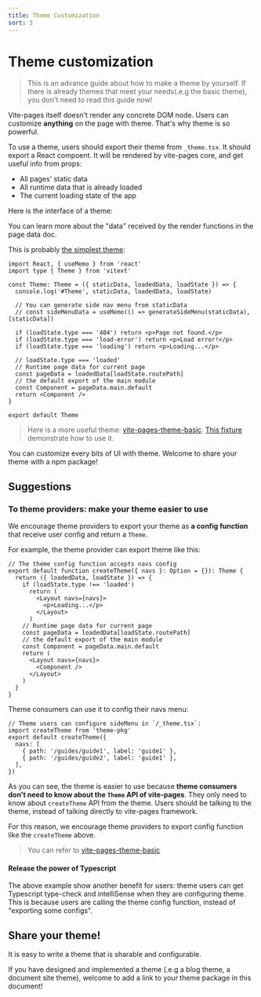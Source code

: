 ```yaml
---
title: Theme Customization
sort: 3
---
```



# Theme customization

> This is an advance guide about how to make a theme by yourself. If there is already themes that meet your needs(.e.g <Link to="/basic-theme">the basic theme</Link>), you don't need to read this guide now!

Vite-pages itself doesn't render any concrete DOM node. Users can customize **anything** on the page with theme. That's why theme is so powerful.

To use a theme, users should export their theme from `_theme.tsx`. It should export a React compoent. It will be rendered by vite-pages core, and get useful info from props:

- All pages' static data
- All runtime data that is already loaded
- The current loading state of the app

Here is the interface of a theme:


<ThemeInterface />

You can learn more about the "data" received by the render functions in <Link to="/page-data">the page data doc</Link>.

This is probably [the simplest theme](https://github.com/vitejs/vitext/blob/master/packages/playground/basic/pages/_theme.tsx):

```tsx
import React, { useMemo } from 'react'
import type { Theme } from 'vitext'

const Theme: Theme = ({ staticData, loadedData, loadState }) => {
  console.log('#Theme', staticData, loadedData, loadState)

  // You can generate side nav menu from staticData
  // const sideMenuData = useMemo(() => generateSideMenu(staticData), [staticData])

  if (loadState.type === '404') return <p>Page not found.</p>
  if (loadState.type === 'load-error') return <p>Load error!</p>
  if (loadState.type === 'loading') return <p>Loading...</p>

  // loadState.type === 'loaded'
  // Runtime page data for current page
  const pageData = loadedData[loadState.routePath]
  // the default export of the main module
  const Component = pageData.main.default
  return <Component />
}

export default Theme
```

> Here is a more useful theme: [vite-pages-theme-basic](https://github.com/vitejs/vitext/blob/master/packages/theme-basic/src/index.tsx). [This fixture](https://github.com/vitejs/vitext/blob/master/packages/playground/use-theme/pages/_theme.tsx) demonstrate how to use it.

You can customize every bits of UI with theme. Welcome to share your theme with a npm package!

## Suggestions

### To theme providers: make your theme easier to use

We encourage theme providers to export your theme as **a config function** that receive user config and return a `Theme`.

For example, the theme provider can export theme like this:

```tsx
// The theme config function accepts navs config
export default function createTheme({ navs }: Option = {}): Theme {
  return ({ loadedData, loadState }) => {
    if (loadState.type !== 'loaded')
      return (
        <Layout navs={navs}>
          <p>Loading...</p>
        </Layout>
      )
    // Runtime page data for current page
    const pageData = loadedData[loadState.routePath]
    // the default export of the main module
    const Component = pageData.main.default
    return (
      <Layout navs={navs}>
        <Component />
      </Layout>
    )
  }
}
```

Theme consumers can use it to config their navs menu:

```tsx
// Theme users can configure sideMenu in `/_theme.tsx`:
import createTheme from 'theme-pkg'
export default createTheme({
  navs: [
    { path: '/guides/guide1', label: 'guide1' },
    { path: '/guides/guide2', label: 'guide1' },
  ],
})
```

As you can see, the theme is easier to use because **theme consumers don't need to know about the `Theme` API of vite-pages**. They only need to know about `createTheme` API from the theme. Users should be talking to the theme, instead of talking directly to vite-pages framework.

For this reason, we encourage theme providers to export config function like the `createTheme` above.

> You can refer to [vite-pages-theme-basic](https://github.com/vitejs/vitext/blob/master/packages/theme-basic/src/index.tsx)

#### Release the power of Typescript

The above example show another benefit for users: theme users can get Typescript type-check and intelliSense when they are configuring theme. This is because users are calling the theme config function, instead of "exporting some configs".

## Share your theme!

It is easy to write a theme that is sharable and configurable.

If you have designed and implemented a theme (.e.g a blog theme, a document site theme), welcome to add a link to your theme package in this document!
